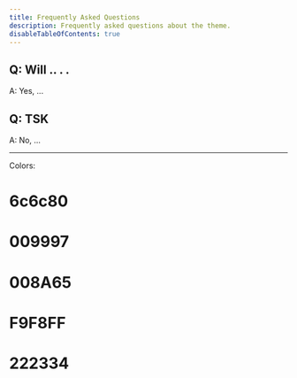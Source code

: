 ```yaml
---
title: Frequently Asked Questions
description: Frequently asked questions about the theme.
disableTableOfContents: true
---
```


## Q: Will .. . .

A: Yes, ...

## Q: TSK

A: No, ...

---

Colors:

# 6c6c80

# 009997

# 008A65

# F9F8FF

# 222334
